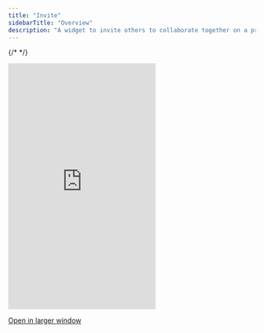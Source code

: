 ```yaml
---
title: "Invite"
sidebarTitle: "Overview"
description: "A widget to invite others to collaborate together on a project"
---
```


{/* <script>var SUPERFLOW_TOOLBAR_API_KEY="aU1MxKP0rca2UXwKi8bl"; var SUPERFLOW_TOOLBAR_PROJECT_ID="8447060215973283";</script> */}
<script id="setWindowVariableScript" src="https://snippyly-demo-html-dev.web.app/set-window-variable.js?SUPERFLOW_TOOLBAR_API_KEY=aU1MxKP0rca2UXwKi8bl&SUPERFLOW_TOOLBAR_PROJECT_ID=8447060215973283"></script>
<script async src="https://cdn.jsdelivr.net/npm/@usesuperflow/toolbar/superflow.min.js"></script>

<Frame>
<iframe
  src="https://landing-page-demo-velt.vercel.app/?feature=user-invite"
  scrolling="no"
  frameborder="0"
  class="w-full"
  height="500px"
></iframe>
</Frame>

[Open in larger window](https://landing-page-demo-velt.vercel.app/?feature=user-invite)

